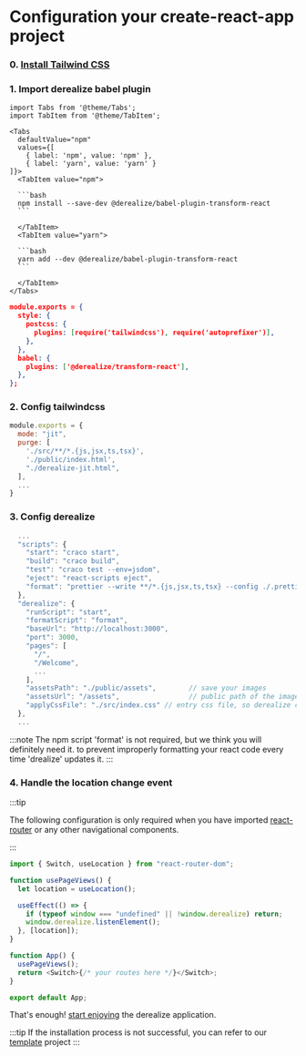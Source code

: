 # Configuration your create-react-app project

### 0. [Install Tailwind CSS](https://tailwindcss.com/docs/guides/create-react-app)

### 1. Import derealize babel plugin

````mdx-code-block
import Tabs from '@theme/Tabs';
import TabItem from '@theme/TabItem';

<Tabs
  defaultValue="npm"
  values={[
    { label: 'npm', value: 'npm' },
    { label: 'yarn', value: 'yarn' }
]}>
  <TabItem value="npm">

  ```bash
  npm install --save-dev @derealize/babel-plugin-transform-react
  ```

  </TabItem>
  <TabItem value="yarn">

  ```bash
  yarn add --dev @derealize/babel-plugin-transform-react
  ```

  </TabItem>
</Tabs>
````

```json title="./craco.config.js" {8}
module.exports = {
  style: {
    postcss: {
      plugins: [require('tailwindcss'), require('autoprefixer')],
    },
  },
  babel: {
    plugins: ['@derealize/transform-react'],
  },
};
```

### 2. Config tailwindcss

```js title="./tailwind.config.js" {2,6}
module.exports = {
  mode: "jit",
  purge: [
    './src/**/*.{js,jsx,ts,tsx}',
    './public/index.html',
    "./derealize-jit.html",
  ],
  ...
}
```

### 3. Config derealize

```js title="./package.json" {7,9-22}
  ...
  "scripts": {
    "start": "craco start",
    "build": "craco build",
    "test": "craco test --env=jsdom",
    "eject": "react-scripts eject",
    "format": "prettier --write **/*.{js,jsx,ts,tsx} --config ./.prettierrc"
  },
  "derealize": {
    "runScript": "start",
    "formatScript": "format",
    "baseUrl": "http://localhost:3000",
    "port": 3000,
    "pages": [
      "/",
      "/Welcome",
      ...
    ],
    "assetsPath": "./public/assets",        // save your images
    "assetsUrl": "/assets",                 // public path of the images
    "applyCssFile": "./src/index.css" // entry css file, so derealize can be parsed @apply
  },
  ...
```

:::note
The npm script 'format' is not required, but we think you will definitely need it. to prevent improperly formatting your react code every time 'drealize' updates it.
:::

### 4. Handle the location change event

:::tip

The following configuration is only required when you have imported [react-router](https://reactrouter.com/) or any other navigational components.

:::

```js title="./src/App.tsx" {3-10,13}
import { Switch, useLocation } from "react-router-dom";

function usePageViews() {
  let location = useLocation();

  useEffect(() => {
    if (typeof window === "undefined" || !window.derealize) return;
    window.derealize.listenElement();
  }, [location]);
}

function App() {
  usePageViews();
  return <Switch>{/* your routes here */}</Switch>;
}

export default App;
```

That's enough! [start enjoying](./import) the derealize application.

:::tip
If the installation process is not successful, you can refer to our [template](https://github.com/Derealize/cra-template) project
:::
